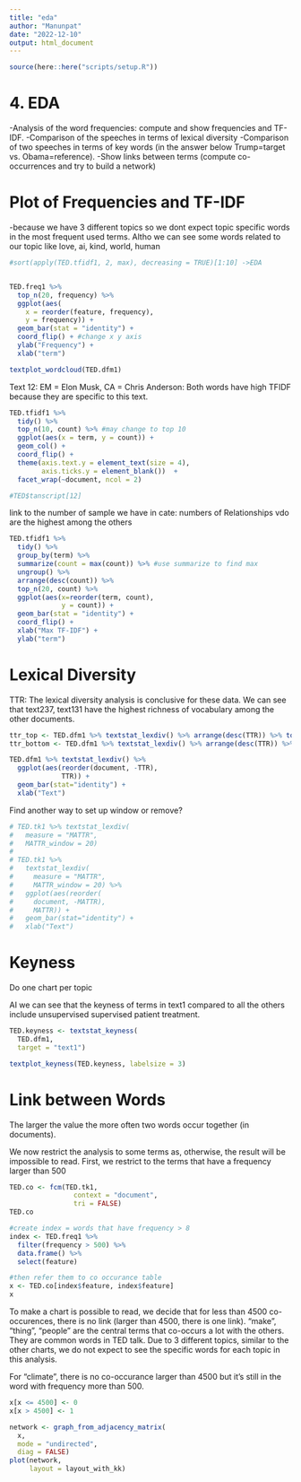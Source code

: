 ```yaml
---
title: "eda"
author: "Manunpat"
date: "2022-12-10"
output: html_document
---
```


```r
source(here::here("scripts/setup.R"))
```

# 4. EDA   

-Analysis of the word frequencies: compute and show frequencies and TF-IDF.
-Comparison of the speeches in terms of lexical diversity
-Comparison of two speeches in terms of key words (in the answer below Trump=target vs. Obama=reference).
-Show links between terms (compute co-occurrences and try to build a network)

# Plot of Frequencies and TF-IDF
-because we have 3 different topics so we dont expect topic specific words in the most frequent used terms. Altho we can see some words related to our topic like love, ai, kind, world, human
```r

#sort(apply(TED.tfidf1, 2, max), decreasing = TRUE)[1:10] ->EDA


TED.freq1 %>% 
  top_n(20, frequency) %>%
  ggplot(aes(
    x = reorder(feature, frequency),
    y = frequency)) + 
  geom_bar(stat = "identity") +
  coord_flip() + #change x y axis
  ylab("Frequency") + 
  xlab("term")
```


```r

textplot_wordcloud(TED.dfm1) 

```

Text 12: EM = Elon Musk, CA = Chris Anderson: Both words have high TFIDF because they are specific to this text.
```r
TED.tfidf1 %>% 
  tidy() %>% 
  top_n(10, count) %>% #may change to top 10
  ggplot(aes(x = term, y = count)) + 
  geom_col() + 
  coord_flip() + 
  theme(axis.text.y = element_text(size = 4),
        axis.ticks.y = element_blank())  + 
  facet_wrap(~document, ncol = 2)

#TED$tanscript[12]

```

link to the number of sample we have in cate: numbers of Relationships vdo are the highest among the others 
```r
TED.tfidf1 %>% 
  tidy() %>%
  group_by(term) %>%
  summarize(count = max(count)) %>% #use summarize to find max
  ungroup() %>% 
  arrange(desc(count)) %>%
  top_n(20, count) %>%
  ggplot(aes(x=reorder(term, count),
             y = count)) + 
  geom_bar(stat = "identity") + 
  coord_flip() +
  xlab("Max TF-IDF") + 
  ylab("term")
```


# Lexical Diversity
TTR: The lexical diversity analysis is conclusive for these data. We can see that text237, text131 have the highest richness of vocabulary among the other documents.

```r
ttr_top <- TED.dfm1 %>% textstat_lexdiv() %>% arrange(desc(TTR)) %>% top_n(10, TTR)
ttr_bottom <- TED.dfm1 %>% textstat_lexdiv() %>% arrange(desc(TTR)) %>% top_n(-10, TTR)

TED.dfm1 %>% textstat_lexdiv() %>% 
  ggplot(aes(reorder(document, -TTR),
             TTR)) + 
  geom_bar(stat="identity") +
  xlab("Text")
```

Find another way to set up window or remove?
```r
# TED.tk1 %>% textstat_lexdiv(
#   measure = "MATTR",
#   MATTR_window = 20)
# 
# TED.tk1 %>% 
#   textstat_lexdiv(
#     measure = "MATTR",
#     MATTR_window = 20) %>% 
#   ggplot(aes(reorder(
#     document, -MATTR),
#     MATTR)) + 
#   geom_bar(stat="identity") +
#   xlab("Text")
```

# Keyness
Do one chart per topic

AI
we can see that the keyness of terms in text1 compared to all the others include unsupervised supervised patient treatment. 
```r
TED.keyness <- textstat_keyness(
  TED.dfm1,
  target = "text1")

textplot_keyness(TED.keyness, labelsize = 3) 
```

# Link between Words

The larger the value the more often two words occur together (in documents).

We now restrict the analysis to some terms as, otherwise, the result will be impossible to read. First, we restrict to the terms that have a frequency larger than 500
```r
TED.co <- fcm(TED.tk1, 
                context = "document", 
                tri = FALSE)
TED.co
```

```r
#create index = words that have frequency > 8
index <- TED.freq1 %>% 
  filter(frequency > 500) %>% 
  data.frame() %>% 
  select(feature)

#then refer them to co occurance table
x <- TED.co[index$feature, index$feature]
x
```

To make a chart is possible to read, we decide that for less than 4500 co-occurences, there is no link (larger than 4500, there is one link).
“make”, "thing", "people" are the central terms that co-occurs a lot with the others. They are common words in TED talk. Due to 3 different topics, similar to the other charts, we do not expect to see the specific words for each topic in this analysis.

For "climate", there is no co-occurance larger than 4500 but it's still in the word with frequency more than 500.

```r
x[x <= 4500] <- 0
x[x > 4500] <- 1

network <- graph_from_adjacency_matrix(
  x,
  mode = "undirected",
  diag = FALSE)
plot(network,
     layout = layout_with_kk)

```




